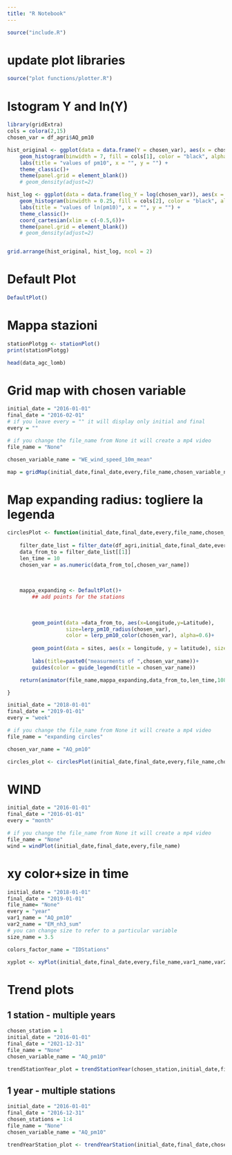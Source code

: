 ```yaml
---
title: "R Notebook"
---
```


```r
source("include.R")
```

# update plot libraries
```r
source("plot functions/plotter.R")
```

# Istogram Y and ln(Y)

```r
library(gridExtra)
cols = colora(2,15)
chosen_var = df_agri$AQ_pm10

hist_original <- ggplot(data = data.frame(Y = chosen_var), aes(x = chosen_var, y=after_stat(density))) +
	geom_histogram(binwidth = 7, fill = cols[1], color = "black", alpha = 1) +
	labs(title = "values of pm10", x = "", y = "") +
	theme_classic()+
	theme(panel.grid = element_blank())
	# geom_density(adjust=2)

hist_log <- ggplot(data = data.frame(log_Y = log(chosen_var)), aes(x = log_Y, y=after_stat(density))) +
	geom_histogram(binwidth = 0.25, fill = cols[2], color = "black", alpha = 1) +
	labs(title = "values of ln(pm10)", x = "", y = "") +
	theme_classic()+
	coord_cartesian(xlim = c(-0.5,6))+
	theme(panel.grid = element_blank())
	# geom_density(adjust=2)


grid.arrange(hist_original, hist_log, ncol = 2)
```

# Default Plot
```r
DefaultPlot()
```

# Mappa stazioni
```r
stationPlotgg <- stationPlot()
print(stationPlotgg)
```


```r
head(data_agc_lomb)
```

# Grid map with chosen variable 
```r
initial_date = "2016-01-01"
final_date = "2016-02-01"
# if you leave every = "" it will display only initial and final
every = ""

# if you change the file_name from None it will create a mp4 video
file_name = "None"

chosen_variable_name = "WE_wind_speed_10m_mean"

map = gridMap(initial_date,final_date,every,file_name,chosen_variable_name)
```


#  Map expanding radius: togliere la legenda


```r

circlesPlot <- function(initial_date,final_date,every,file_name,chosen_var_name){
	
	filter_date_list = filter_date(df_agri,initial_date,final_date,every)
	data_from_to = filter_date_list[[1]]
	len_time = 10
	chosen_var = as.numeric(data_from_to[,chosen_var_name])
	
	
	
	mappa_expanding <- DefaultPlot()+
		## add points for the stations
		
		
		
		geom_point(data =data_from_to, aes(x=Longitude,y=Latitude),
				   size=lerp_pm10_radius(chosen_var),
				   color = lerp_pm10_color(chosen_var), alpha=0.6)+
		
		geom_point(data = sites, aes(x = longitude, y = latitude), size = 1, shape = 23, fill = color_station_point) +
		
		labs(title=paste0("measurments of ",chosen_var_name))+
		guides(color = guide_legend(title = chosen_var_name))

	return(animator(file_name,mappa_expanding,data_from_to,len_time,1080,1080))

}

```


```r
initial_date = "2018-01-01"
final_date = "2019-01-01"
every = "week"

# if you change the file_name from None it will create a mp4 video
file_name = "expanding circles"

chosen_var_name = "AQ_pm10"

circles_plot <- circlesPlot(initial_date,final_date,every,file_name,chosen_var_name)
```


# WIND  

```r
initial_date = "2016-01-01"
final_date = "2016-01-01"
every = "month"

# if you change the file_name from None it will create a mp4 video
file_name = "None"
wind = windPlot(initial_date,final_date,every,file_name)
```


# xy color+size in time
```r
initial_date = "2018-01-01"
final_date = "2019-01-01"
file_name= "None"
every = "year"
var1_name = "AQ_pm10"
var2_name = "EM_nh3_sum"
# you can change size to refer to a particular variable
size_name = 3.5

colors_factor_name = "IDStations"

xyplot <- xyPlot(initial_date,final_date,every,file_name,var1_name,var2_name,size_name,colors_factor_name)

```
# Trend plots
## 1 station - multiple years

```r
chosen_station = 1
initial_date = "2016-01-01"
final_date = "2021-12-31"
file_name = "None"
chosen_variable_name = "AQ_pm10"

trendStationYear_plot = trendStationYear(chosen_station,initial_date,final_date,file_name,chosen_variable_name)
```



## 1 year - multiple stations
```r
initial_date = "2016-01-01"
final_date = "2016-12-31"
chosen_stations = 1:4
file_name = "None"
chosen_variable_name = "AQ_pm10"

trendYearStation_plot <- trendYearStation(initial_date,final_date,chosen_stations,file_name,chosen_variable_name)
```











